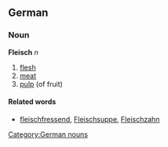 ==German==
===Noun===
'''Fleisch''' ''n''
# [[flesh]]
# [[meat]]
# [[pulp]] (of fruit)

====Related words====
* [[fleischfressend]], [[Fleischsuppe]], [[Fleischzahn]]

[[Category:German nouns]]